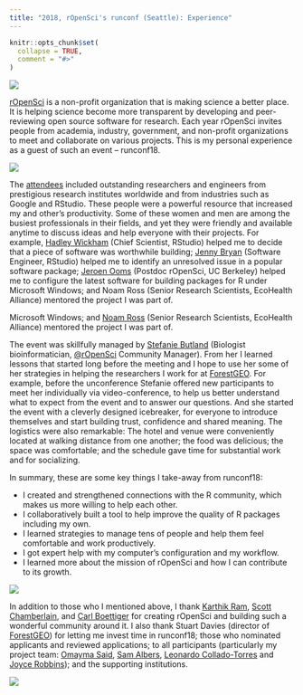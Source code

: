 ```yaml
---
title: "2018, rOpenSci's runconf (Seattle): Experience"
---
```


```r
knitr::opts_chunk$set(
  collapse = TRUE,
  comment = "#>"
)
```

![](https://i.imgur.com/1cjggVf.png)

[rOpenSci](https://ropensci.org/) is a non-profit organization that is making science a better place. It is helping science become more transparent by developing and peer-reviewing open source software for research. Each year rOpenSci invites people from academia, industry, government, and non-profit organizations to meet and collaborate on various projects. This is my personal experience as a guest of such an event -- runconf18.

![](https://i.imgur.com/jbq7Yte.jpg)

The [attendees](http://unconf18.ropensci.org/#participants) included outstanding researchers and engineers from prestigious research institutes worldwide and from industries such as Google and RStudio. These people were a powerful resource that increased my and other’s productivity. Some of these women and men are among the busiest professionals in their fields, and yet they were friendly and available anytime to discuss ideas and help everyone with their projects. For example, [Hadley Wickham](http://hadley.nz/) (Chief Scientist, RStudio) helped me to decide that a piece of software was worthwhile building; [Jenny Bryan](https://twitter.com/JennyBryan) (Software Engineer, RStudio) helped me to identify an unresolved issue in a popular software package; [Jeroen Ooms](https://github.com/jeroen) (Postdoc rOpenSci, UC Berkeley) helped me to configure the latest software for building packages for R under Microsoft Windows; and Noam Ross (Senior Research Scientists, EcoHealth Alliance) mentored the project I was part of.

Microsoft Windows; and [Noam Ross](https://twitter.com/noamross) (Senior Research Scientists, EcoHealth Alliance) mentored the project I was part of.

The event was skillfully managed by [Stefanie Butland](https://twitter.com/stefaniebutland) (Biologist bioinformatician, [@rOpenSci](https://twitter.com/rOpenSci) Community Manager). From her I learned lessons that started long before the meeting and I hope to use her some of her strategies in helping the researchers I work for at [ForestGEO](http://www.forestgeo.si.edu/). For example, before the unconference Stefanie offered new participants to meet her individually via video-conference, to help us better understand what to expect from the event and to answer our questions. And she started the event with a cleverly designed icebreaker, for everyone to introduce themselves and start building trust, confidence and shared meaning. The logistics were also remarkable: The hotel and venue were conveniently located at walking distance from one another; the food was delicious; the space was comfortable; and the schedule gave time for substantial work and for socializing.

In summary, these are some key things I take-away from runconf18:

* I created and strengthened connections with the R community, which makes us more willing to help each other.
* I collaboratively built a tool to help improve the quality of R packages including my own.
* I learned strategies to manage tens of people and help them feel comfortable and work productively.
* I got expert help with my computer’s configuration and my workflow.
* I learned more about the mission of rOpenSci and how I can contribute to its growth.

![](https://i.imgur.com/nhzELOy.jpg)

In addition to those who I mentioned above, I thank [Karthik Ram](https://twitter.com/_inundata), [Scott Chamberlain](https://scottchamberlain.info/), and [Carl Boettiger](https://www.carlboettiger.info/) for creating rOpenSci and building such a wonderful community around it. I also thank Stuart Davies (director of [ForestGEO](http://www.forestgeo.si.edu/)) for letting me invest time in runconf18; those who nominated applicants and reviewed applications; to all participants (particularly my project team: [Omayma Said](http://onceupondata.com/), [Sam Albers](https://twitter.com/big_bad_sam), [Leonardo Collado-Torres](http://lcolladotor.github.io/) and [Joyce Robbins](http://www.joyce-robbins.com/)); and the supporting institutions.

![](https://i.imgur.com/qSqkPs5.png)
